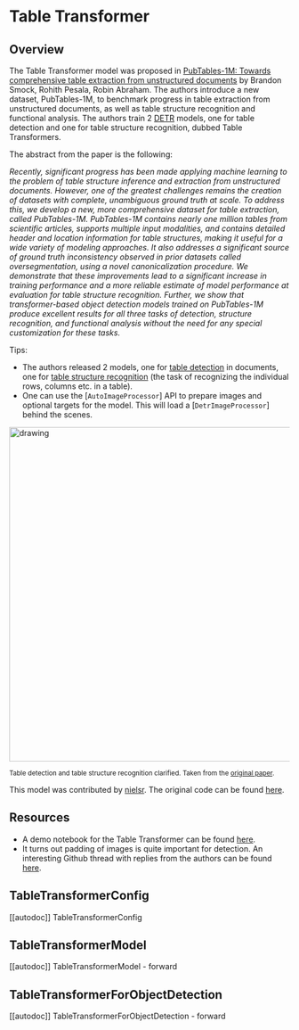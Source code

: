 <!--Copyright 2022 The HuggingFace Team. All rights reserved.

Licensed under the Apache License, Version 2.0 (the "License"); you may not use this file except in compliance with
the License. You may obtain a copy of the License at

http://www.apache.org/licenses/LICENSE-2.0

Unless required by applicable law or agreed to in writing, software distributed under the License is distributed on
an "AS IS" BASIS, WITHOUT WARRANTIES OR CONDITIONS OF ANY KIND, either express or implied. See the License for the
specific language governing permissions and limitations under the License.
-->

# Table Transformer

## Overview

The Table Transformer model was proposed in [PubTables-1M: Towards comprehensive table extraction from unstructured documents](https://arxiv.org/abs/2110.00061) by
Brandon Smock, Rohith Pesala, Robin Abraham. The authors introduce a new dataset, PubTables-1M, to benchmark progress in table extraction from unstructured documents,
as well as table structure recognition and functional analysis. The authors train 2 [DETR](detr) models, one for table detection and one for table structure recognition, dubbed Table Transformers.

The abstract from the paper is the following:

*Recently, significant progress has been made applying machine learning to the problem of table structure inference and extraction from unstructured documents.
However, one of the greatest challenges remains the creation of datasets with complete, unambiguous ground truth at scale. To address this, we develop a new, more
comprehensive dataset for table extraction, called PubTables-1M. PubTables-1M contains nearly one million tables from scientific articles, supports multiple input
modalities, and contains detailed header and location information for table structures, making it useful for a wide variety of modeling approaches. It also addresses a significant
source of ground truth inconsistency observed in prior datasets called oversegmentation, using a novel canonicalization procedure. We demonstrate that these improvements lead to a
significant increase in training performance and a more reliable estimate of model performance at evaluation for table structure recognition. Further, we show that transformer-based
object detection models trained on PubTables-1M produce excellent results for all three tasks of detection, structure recognition, and functional analysis without the need for any
special customization for these tasks.*

Tips:

- The authors released 2 models, one for [table detection](https://huggingface.co/microsoft/table-transformer-detection) in documents, one for [table structure recognition](https://huggingface.co/microsoft/table-transformer-structure-recognition) (the task of recognizing the individual rows, columns etc. in a table).
- One can use the [`AutoImageProcessor`] API to prepare images and optional targets for the model. This will load a [`DetrImageProcessor`] behind the scenes.

<img src="https://huggingface.co/datasets/huggingface/documentation-images/resolve/main/transformers/model_doc/table_transformer_architecture.jpeg"
alt="drawing" width="600"/>

<small> Table detection and table structure recognition clarified. Taken from the <a href="https://arxiv.org/abs/2110.00061">original paper</a>. </small>

This model was contributed by [nielsr](https://huggingface.co/nielsr). The original code can be
found [here](https://github.com/microsoft/table-transformer).

## Resources

<PipelineTag pipeline="object-detection"/>

- A demo notebook for the Table Transformer can be found [here](https://github.com/NielsRogge/Transformers-Tutorials/tree/master/Table%20Transformer).
- It turns out padding of images is quite important for detection. An interesting Github thread with replies from the authors can be found [here](https://github.com/microsoft/table-transformer/issues/68). 

## TableTransformerConfig

[[autodoc]] TableTransformerConfig

## TableTransformerModel

[[autodoc]] TableTransformerModel
    - forward

## TableTransformerForObjectDetection

[[autodoc]] TableTransformerForObjectDetection
    - forward
